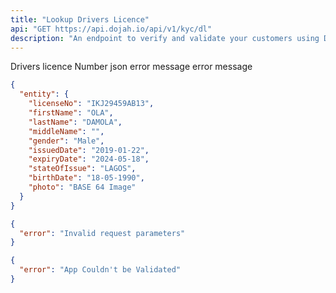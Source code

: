 ```yaml
---
title: "Lookup Drivers Licence"
api: "GET https://api.dojah.io/api/v1/kyc/dl"
description: "An endpoint to verify and validate your customers using Drivers License Number"
---
```



<ParamField query="license_number" type="string" required>
  Drivers licence Number
</ParamField>



<ResponseField name="200" type="json">
 json
</ResponseField>

<ResponseField name="400" type="Object">
  <Expandable title="properties">
    <ResponseField name="error" type="string">
      error message
    </ResponseField>

  </Expandable>
</ResponseField>

<ResponseField name="401" type="Object">
  <Expandable title="properties">
    <ResponseField name="error" type="string">
      error message
    </ResponseField>

  </Expandable>
</ResponseField>


<ResponseExample>

```json 200
{
  "entity": {
    "licenseNo": "IKJ29459AB13",
    "firstName": "OLA",
    "lastName": "DAMOLA",
    "middleName": "",
    "gender": "Male",
    "issuedDate": "2019-01-22",
    "expiryDate": "2024-05-18",
    "stateOfIssue": "LAGOS",
    "birthDate": "18-05-1990",
    "photo": "BASE 64 Image"
  }
}
```

```json 400
{
  "error": "Invalid request parameters"
}
```

```json 401
{
  "error": "App Couldn't be Validated"
}
```


</ResponseExample>

